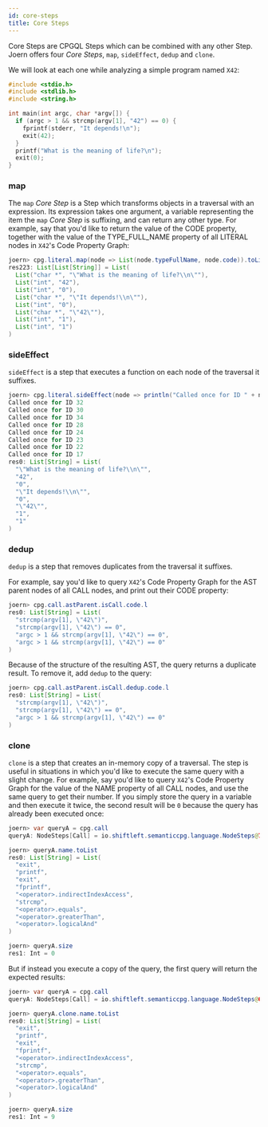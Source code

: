 ```yaml
---
id: core-steps
title: Core Steps
---
```


Core Steps are CPGQL Steps which can be combined with any other Step.
Joern offers four _Core Steps_, `map`, `sideEffect`, `dedup` and `clone`.

We will look at each one while analyzing a simple program named `X42`:

```c
#include <stdio.h>
#include <stdlib.h>
#include <string.h>

int main(int argc, char *argv[]) {
  if (argc > 1 && strcmp(argv[1], "42") == 0) {
    fprintf(stderr, "It depends!\n");
    exit(42);
  }
  printf("What is the meaning of life?\n");
  exit(0);
}
```

### map

The `map` _Core Step_ is a Step which transforms objects in a traversal with an expression. Its expression takes one argument, a variable representing the item the `map` _Core Step_ is suffixing, and can return any other type.
For example, say that you'd like to return the value of the CODE property, together with the value of the TYPE_FULL_NAME property of all LITERAL nodes in `X42`'s Code Property Graph:

```java
joern> cpg.literal.map(node => List(node.typeFullName, node.code)).toList
res223: List[List[String]] = List(
  List("char *", "\"What is the meaning of life?\\n\""),
  List("int", "42"),
  List("int", "0"),
  List("char *", "\"It depends!\\n\""),
  List("int", "0"),
  List("char *", "\"42\""),
  List("int", "1"),
  List("int", "1")
)
```

### sideEffect

`sideEffect` is a step that executes a function on each node of the traversal it suffixes.

```java
joern> cpg.literal.sideEffect(node => println("Called once for ID " + node.id.toString())).code.l 
Called once for ID 32
Called once for ID 30
Called once for ID 34
Called once for ID 28
Called once for ID 24
Called once for ID 23
Called once for ID 22
Called once for ID 17
res0: List[String] = List(
  "\"What is the meaning of life?\\n\"",
  "42",
  "0",
  "\"It depends!\\n\"",
  "0",
  "\"42\"",
  "1",
  "1"
)
```

### dedup

`dedup` is a step that removes duplicates from the traversal it suffixes.

For example, say you'd like to query `X42`'s Code Property Graph for the AST parent nodes of all CALL nodes, and print out their CODE property:
```java
joern> cpg.call.astParent.isCall.code.l 
res0: List[String] = List(
  "strcmp(argv[1], \"42\")",
  "strcmp(argv[1], \"42\") == 0",
  "argc > 1 && strcmp(argv[1], \"42\") == 0",
  "argc > 1 && strcmp(argv[1], \"42\") == 0"
)
```
Because of the structure of the resulting AST, the query returns a duplicate result. To remove it, add `dedup` to the query:

```java
joern> cpg.call.astParent.isCall.dedup.code.l 
res0: List[String] = List(
  "strcmp(argv[1], \"42\")",
  "strcmp(argv[1], \"42\") == 0",
  "argc > 1 && strcmp(argv[1], \"42\") == 0"
)
```

### clone

`clone` is a step that creates an in-memory copy of a traversal. The step is useful in situations in which you'd like to execute the same query with a slight change.
For example, say you'd like to query `X42`'s Code Property Graph for the value of the NAME property of all CALL nodes, and use the same query to get their number. If you simply store the query in a variable and then execute it twice, the second result will be `0` because the query has already been executed once:

```java
joern> var queryA = cpg.call 
queryA: NodeSteps[Call] = io.shiftleft.semanticcpg.language.NodeSteps@7a71be09

joern> queryA.name.toList 
res0: List[String] = List(
  "exit",
  "printf",
  "exit",
  "fprintf",
  "<operator>.indirectIndexAccess",
  "strcmp",
  "<operator>.equals",
  "<operator>.greaterThan",
  "<operator>.logicalAnd"
)

joern> queryA.size 
res1: Int = 0
```

But if instead you execute a copy of the query, the first query will return the expected results:

```java
joern> var queryA = cpg.call 
queryA: NodeSteps[Call] = io.shiftleft.semanticcpg.language.NodeSteps@625955bb

joern> queryA.clone.name.toList 
res0: List[String] = List(
  "exit",
  "printf",
  "exit",
  "fprintf",
  "<operator>.indirectIndexAccess",
  "strcmp",
  "<operator>.equals",
  "<operator>.greaterThan",
  "<operator>.logicalAnd"
)

joern> queryA.size 
res1: Int = 9
```

